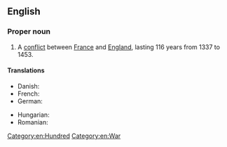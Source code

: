 ==English==
{{wikipedia}}

===Proper noun===
{{en-proper noun|head=the [[hundred|Hundred]] [[years|Years']] [[war|War]]}}

# A [[conflict]] between [[France]] and [[England]], lasting 116 years from 1337 to 1453.

====Translations====
{{trans-top|a conflict between France and England, lasting 116 years from 1337 to 1453}}
* Danish: {{t|da|Hundredårskrigen}}
* French: {{t|fr|guerre de cent ans|f}}
* German: {{t+|de|Hundertjähriger Krieg|m}}
{{trans-mid}}
* Hungarian: {{t|hu|százéves háború}}
* Romanian: {{t|ro|Războiul de o sută de ani|n}}
{{trans-bottom}}

[[Category:en:Hundred]]
[[Category:en:War]]